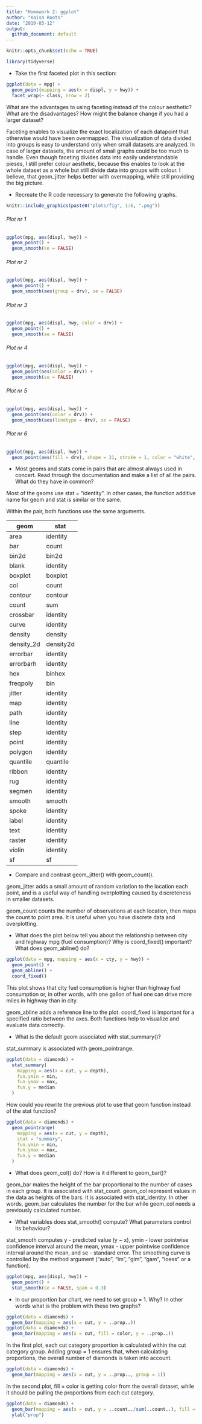```yaml
---
title: "Homework 2: ggplot"
author: "Kaisa Roots"
date: "2019-03-12"
output: 
  github_document: default
---
```


```r
knitr::opts_chunk$set(echo = TRUE)
```

```r
library(tidyverse)
```

- Take the first faceted plot in this section:

```r
ggplot(data = mpg) + 
  geom_point(mapping = aes(x = displ, y = hwy)) + 
  facet_wrap(~ class, nrow = 2)
```

What are the advantages to using faceting instead of the colour aesthetic? What are the disadvantages? How might the balance change if you had a larger dataset?

Faceting enables to visualize the exact localization of each datapoint that otherwise would have been overmapped. The visualization of data divided into groups is easy to understand only when small datasets are analyzed. In case of larger datasets, the amount of small graphs could be too much to handle. Even though faceting divides data into easily understandable pieses, I still prefer colour aesthetic, because this enables to look at the whole dataset as a whole but still divide data into groups with colour. I believe, that geom_jitter helps better with overmapping, while still providing the big picture. 

- Recreate the R code necessary to generate the following graphs.

```r
knitr::include_graphics(paste0("plots/fig", 1:6, ".png"))
```

###### Plot nr 1
```r
ggplot(mpg, aes(displ, hwy)) +
  geom_point() +
  geom_smooth(se = FALSE)
```

###### Plot nr 2
```r
ggplot(mpg, aes(displ, hwy)) +
  geom_point() +
  geom_smooth(aes(group = drv), se = FALSE)
```

###### Plot nr 3
```r
ggplot(mpg, aes(displ, hwy, color = drv)) +
  geom_point() +
  geom_smooth(se = FALSE)
```

###### Plot nr 4
```r
ggplot(mpg, aes(displ, hwy)) +
  geom_point(aes(color = drv)) +
  geom_smooth(se = FALSE)
```

###### Plot nr 5
```r
ggplot(mpg, aes(displ, hwy)) +
  geom_point(aes(color = drv)) +
  geom_smooth(aes(linetype = drv), se = FALSE)
```

###### Plot nr 6
```r
ggplot(mpg, aes(displ, hwy)) +
  geom_point(aes(fill = drv), shape = 21, stroke = 1, color = "white", size = 1)
```

- Most geoms and stats come in pairs that are almost always used in concert. Read through the documentation and make a list of all the pairs. What do they have in common?

Most of the geoms use stat = "identity". In other cases, the function additive name for geom and stat is similar or the same. 

Within the pair, both functions use the same arguments. 

|geom      |stat     |
|----------|---------|
|area      |identity |
|bar       |count    |
|bin2d     |bin2d    |
|blank     |identity |
|boxplot   |boxplot  |
|col       |count    |
|contour   |contour  |
|count     |sum      |
|crossbar  |identity |
|curve     |identity |
|density   |density  |
|density_2d|density2d|
|errorbar  |identity |
|errorbarh |identity |
|hex       |binhex   |
|freqpoly  |bin      |
|jitter    |identity |
|map       |identity |
|path      |identity |
|line      |identity |
|step      |identity |
|point     |identity |
|polygon   |identity |
|quantile  |quantile |
|ribbon    |identity |
|rug       |identity |
|segmen    |identity |
|smooth    |smooth   |
|spoke     |identity |
|label     |identity |
|text      |identity |
|raster    |identity |
|violin    |identity |
|sf        |sf       |

- Compare and contrast geom_jitter() with geom_count().

geom_jitter adds a small amount of random variation to the location each point, and is a useful way of handling overplotting caused by discreteness in smaller datasets.

geom_count counts the number of observations at each location, then maps the count to point area. It is useful when you have discrete data and overplotting. 

- What does the plot below tell you about the relationship between city and highway mpg (fuel consumption)? Why is coord_fixed() important? What does geom_abline() do?

```r
ggplot(data = mpg, mapping = aes(x = cty, y = hwy)) +
  geom_point() + 
  geom_abline() +
  coord_fixed()
```

This plot shows that city fuel consumption is higher than highway fuel consumption or, in other words, with one gallon of fuel one can drive more miles in highway than in city. 

geom_abline adds a reference line to the plot. coord_fixed is important for a specified ratio between the axes. Both functions help to visualize and evaluate data correctly. 

- What is the default geom associated with stat_summary()?

stat_summary is associated with geom_pointrange. 

```r
ggplot(data = diamonds) + 
  stat_summary(
    mapping = aes(x = cut, y = depth),
    fun.ymin = min,
    fun.ymax = max,
    fun.y = median
  )
```

How could you rewrite the previous plot to use that geom function instead of the stat function?

```r
ggplot(data = diamonds) +
  geom_pointrange(
    mapping = aes(x = cut, y = depth),
    stat = "summary",
    fun.ymin = min,
    fun.ymax = max,
    fun.y = median
  )
```

- What does geom_col() do? How is it different to geom_bar()?

geom_bar makes the height of the bar proportional to the number of cases in each group. It is associated with stat_count. geom_col represent values in the data as heights of the bars. It is associated with stat_identity. In other words, geom_bar calculates the number for the bar while geom_col needs a previously calculated number. 

- What variables does stat_smooth() compute? What parameters control its behaviour?

stat_smooth computes y - predicted value (y ~ x), ymin - lower pointwise confidence interval around the mean, ymax - upper pointwise confidence interval around the mean, and se - standard error. The smoothing curve is controlled by the method argument ("auto", "lm", "glm", "gam", "loess" or a function). 

```r
ggplot(mpg, aes(displ, hwy)) +
  geom_point() +
  stat_smooth(se = FALSE, span = 0.3)
```

- In our proportion bar chart, we need to set group = 1. Why? In other words what is the problem with these two graphs?

```r
ggplot(data = diamonds) + 
  geom_bar(mapping = aes(x = cut, y = ..prop..))
ggplot(data = diamonds) + 
  geom_bar(mapping = aes(x = cut, fill = color, y = ..prop..))
```

In the first plot, each cut category proportion is calculated within the cut category group. Adding group = 1 ensures that, when calculating proportions, the overall number of diamonds is taken into account. 

```r
ggplot(data = diamonds) + 
  geom_bar(mapping = aes(x = cut, y = ..prop.., group = 1))
```

In the second plot, fill = color is getting color from the overall dataset, while it should be pulling the proportions from each cut category. 

```r
ggplot(data = diamonds) + 
  geom_bar(mapping = aes(x = cut, y = ..count../sum(..count..), fill = color)) +
  ylab("prop")
```

